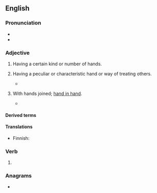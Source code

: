 ==English==

===Pronunciation===
* {{IPA|/ˈhændɪd/|lang=en}}
* {{audio|en-us-handed.ogg|Audio (US)|lang=en}}

===Adjective===
{{en-adj|-}}

# {{qualifier|in combination}} Having a certain kind or number of hands.
# {{qualifier|in combination}} Having a peculiar or characteristic hand or way of treating others.
#* {{quote-book|lang=en|passage=As poisonous tongued as '''handed'''|author=Shakespeare|title=Cymbeline|section=III-ii|year={{circa2|1609|short=yes}}}}
# {{lb|en|obsolete}} With hands joined; [[hand in hand]].
#* {{quote-book|lang=en|year=1667|title=Paradise Lost|section=Book IV.|author=[[w:John Milton|John Milton]]|passage=Into their inmost bower, / '''Handed''' they went.}}

====Derived terms====
{{der3|lang=en
|backhanded
|barehanded
|bloody-handed
|both-handed
|broken-handed
|cack-handed
|car-handed
|clean-handed
|close-handed
|coarse-handed
|crabbed-handed
|cross-handed
|dead-handed
|deadly-handed
|deft-handed
|delicate-handed
|dirty-handed
|double-handed
|doughty-handed
|dry-handed
|empty-handed
|even-handed
|fair-handed
|fast-handed
|forehanded
|four-handed
|frank-handed
|free-handed
|full-handed
|gawk-handed
|gentle-handed
|glad-handed
|gouty-handed
|gripe-handed
|gripple-handed
|ham-handed
|hard-handed
|heavy-handed
|high-handed
|hook-handed
|horny-handed
|hundred-handed
|idle-handed
|iron-handed
|katy-handed
|keck-handed
|lady-handed
|large-handed
|left-handed
|level-handed
|light-handed
|lily-handed
|loose-handed
|lusty-handed
|many-handed
|Marlborough-handed
|mighty-handed
|million-handed
|mob-handed
|myriad-handed
|naked-handed
|neat-handed
|nimble-handed
|numb-handed
|off-handed
|one-handed
|open-handed
|overhanded
|partan-handed
|pink-handed
|powerful-handed
|quick-handed
|ready-handed
|red-handed
|right-handed
|room-handed
|scram-handed
|second-handed
|short-handed
|shovel-handed
|side-handed
|single-handed
|slack-handed
|sleight-handed
|spade-handed
|spare-handed
|steady-handed
|strait-handed
|strong-handed
|sure-handed
|sweet-handed
|swift-handed
|tender-handed
|thousand-handed
|three-handed
|toom-handed
|tway-handed
|two-handed
|underhanded
|up-handed
|weak-handed
|well-handed
|white-handed
|wide-handed
|worldly-handed
|yare-handed
}}

====Translations====
{{trans-see|with hands joined|hand in hand}}

{{trans-top|having a peculiar or characteristic hand}}
* Finnish: {{t|fi|kätinen}}
{{trans-mid}}
{{trans-bottom}}

===Verb===
{{head|en|verb form}}

# {{en-past of|hand}}

===Anagrams===
* {{anagrams|en|a=addehn|Hadden}}